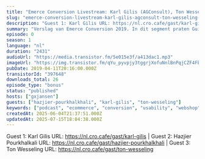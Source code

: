 ```yaml
---
title: "Emerce Conversion Livestream: Karl Gilis (AGConsult), Ton Wesseling (Online Dialogue), Hazjier Pourkhalkhali (Optimizely)"
slug: "emerce-conversion-livestream-karl-gilis-agconsult-ton-wesseling-online-dialogue-hazjier-pourkhalkhali-optimizely"
description: "Guest 1: Karl Gilis URL: https://nl.cro.cafe/gast/karl-gilis | Guest 2: Hazjier Pourkhalkali URL: https://nl.cro.cafe/gast/hazjier-pourkhalkhali | Guest 3: Ton Wesseling URL: https://nl.cro.cafe/gast/ton-wesseling"
summary: "Verslag van Emerce Conversion 2019. In dit segment praten Guido en Bart met...\r\nKarl Gilis - AgConsult\r\nHazjier Pourkhalkali - Optimizely\r\nTon Wesseling - Online Dialogue"
episode: 0
season: 1
language: "nl"
duration: "2431"
audioUrl: "https://media.transistor.fm/5e015e3f/a413dac1.mp3"
imageUrl: "https://img.transistor.fm/qYu_pyvpjy3tggrjXofuNnlBnPqjCZF4FbwQXOLZuSk/rs:fill:3000:3000:1/q:60/aHR0cHM6Ly9pbWct/dXBsb2FkLXByb2R1/Y3Rpb24udHJhbnNp/c3Rvci5mbS9lcGlz/b2RlLzM5NzY0OC8x/NjA1MDQwOTk3LWFy/dHdvcmsuanBn.webp"
pubDate: 2019-04-11T20:16:00.000Z
transistorId: "397648"
downloads_total: 26
episode_type: "bonus"
status: "published"
hosts: ["gxjansen"]
guests: ["hazjier-pourkhalkhali", "karl-gilis", "ton-wesseling"]
keywords: ["podcast", "ecommerce", "conversion", "usability", "webshop", "english"]
createdAt: 2025-06-04T21:37:51.000Z
updatedAt: 2025-07-15T18:04:38.000Z
---
```


Guest 1: Karl Gilis URL: https://nl.cro.cafe/gast/karl-gilis | Guest 2: Hazjier Pourkhalkali URL: https://nl.cro.cafe/gast/hazjier-pourkhalkhali | Guest 3: Ton Wesseling URL: https://nl.cro.cafe/gast/ton-wesseling
